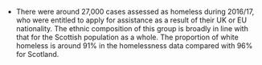 * There were around 27,000 cases assessed as homeless during 2016/17, who were entitled to apply for assistance as a result of their UK or EU nationality.   The ethnic composition of this group is broadly in line with that for the Scottish population as a whole.  The proportion of white homeless is around 91% in the homelessness data compared with 96% for Scotland. 
